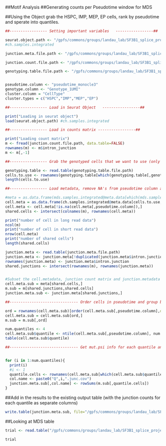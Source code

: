 
##Motif Analysis
##Generating counts per Pseudotime window for MDS 


##Using the Object grab the HSPC, IMP, MEP, EP cells, rank by pseudotime and sperate into quantiles.
```r

##----------------- Setting important variables   -----------------##

seurat.object.path <- "/gpfs/commons/groups/landau_lab/SF3B1_splice_project/4.Integrated_seurat_objs/mds.sample.integrated.p4.5.6.in.progress_2_withPseudotime.RData"
#ch.samples.integrated

junction.meta.file.path <- "/gpfs/commons/groups/landau_lab/SF3B1_splice_project/13.Motif.Analysis/junction.matricies/CH.combined.alt3p.junction.info.txt"

junction.count.file.path <- "/gpfs/commons/groups/landau_lab/SF3B1_splice_project/9.Splice_pipeline_example_run/CH259/output_files/leafcutter_outputs/CH259_output/CH259_perind_numbers.counts.txt"

genotyping.table.file.path <- "/gpfs/commons/groups/landau_lab/SF3B1_splice_project/3.Genotyping_info/ch_259.genotype.info.with.cell.type.txt"


pseudotime.column <- "pseudotime_monocle3"
genotype.column <- "Genotype_1UMI"
cluster.column = "CellType" 
cluster.types = c("HSPC","IMP","MEP","EP")

##----------------- Load in Seurat Object   -----------------##

print("Loading in seurat object")
load(seurat.object.path) #ch.samples.integrated

##----------------- Load in counts matrix -----------------##

print("Loading count matrix")
m <- fread(junction.count.file.path, data.table=FALSE)
rownames(m) <- m$intron_junction
m <- m[,-1]

##----------------- Grab the genotyped cells that we want to use (only MUT) -----------------##

genotyping.table <- read.table(genotyping.table.file.path)
cells.to.use <- rownames(genotyping.table[which(genotyping.table[,genotype.column] =="MUT" & genotyping.table$Cell.Assignment_2 %in% cluster.types),])
length(cells.to.use)

##----------------- Load metadata, remove NA's from pseudotime column and subset the count matrix to only include relevant cells and junctions -----------------##

#meta = as.data.frame(mds.samples.integrated@meta.data[which(mds.samples.integrated@meta.data[,cluster.column] %in% cluster.types & mds.samples.integrated@meta.data$Genotype_2UMI == "MUT"),])
cell.meta = as.data.frame(ch.samples.integrated@meta.data[cells.to.use,])
cell.meta <- cell.meta[!is.na(cell.meta[,pseudotime.column]),]
shared.cells <- intersect(colnames(m), rownames(cell.meta))

print("number of cell in long read data")
ncol(m)
print("number of cell in short read data")
nrow(cell.meta)
print("number of shared cells")
length(shared.cells)

junction.meta <- read.table(junction.meta.file.path)
junction.meta <- junction.meta[!duplicated(junction.meta$intron.junction),]
rownames(junction.meta) <- junction.meta$intron.junction
shared.junctions <- intersect(rownames(m), rownames(junction.meta))


#Subset the cell.metadata, junction count matrix and junction.metadata to have the same cells and junctions
cell.meta.sub = meta[shared.cells,]
m.sub = m[shared.junctions,shared.cells]
junction.meta.sub <- junction.meta[shared.junctions,]

##------------------------------- Order cells in pseudotime and group by quantile ------------------------------- ##

ord = rownames(cell.meta.sub)[order(cell.meta.sub[,pseudotime.column],decreasing = F)]
cell.meta.sub = cell.meta.sub[ord,]
m.sub = m.sub[,ord]

num.quantiles <- 4
cell.meta.sub$quantile <- ntile(cell.meta.sub[,pseudotime.column], num.quantiles)
table(cell.meta.sub$quantile)

##------------------------------- Get mut.psi info for each quantile and add to table ------------------------------- ##


for (i in 1:num.quantiles){
  print(i)
  #i <- 1
  quantile.cells <- rownames(cell.meta.sub[which(cell.meta.sub$quantile == i),])
  col.name <- paste0("Q",i,".junc.cov")
  junction.meta.sub[,col.name] <- rowSums(m.sub[,quantile.cells])
}


```



##Add in the results to the existing output table (with the junction counts for each quantile as separate columns)

```r

write.table(junction.meta.sub, file="/gpfs/commons/groups/landau_lab/SF3B1_splice_project/13.Motif.Analysis/junction.matricies/CH.combined.alt3p.junction.info.w.quantile.counts.txt" )
```



##Looking at MDS table

```r

trial <- read.table("/gpfs/commons/groups/landau_lab/SF3B1_splice_project/13.Motif.Analysis/junction.matricies/MDS.untreated.alt3p.junction.info.w.quantile.counts.txt")

trial
```


